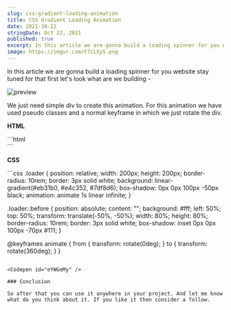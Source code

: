 ```yaml
---
slug: css-gradient-loading-animation
title: CSS Gradient Loading Animation
date: 2021-10-22
stringDate: Oct 22, 2021
published: true
excerpt: In this article we are gonna build a loading spinner for you website. which is in the gradient form you can customize that as you want.
image: https://imgur.com/F7cLXyS.png
---
```


In this article we are gonna build a loading spinner for you website stay tuned for that first let's look what are we building -

![preview](https://i.imgur.com/uPnDE58.gif)

We just need simple div to create this animation. For this animation we have used pseudo classes and a normal keyframe in which we just rotate the div.

**HTML**

<CodeTitle title="index.html" />
```html
<div class="loader"></div>
```

**CSS**

<CodeTitle title="styles.css" />
```css
.loader {
  position: relative;
  width: 200px;
  height: 200px;
  border-radius: 10rem;
  border: 3px solid white;
  background: linear-gradient(#eb31b0, #e4c352, #7df8d6);
  box-shadow: 0px 0px 100px -50px black;
  animation: animate 1s linear infinite;
}

.loader::before {
  position: absolute;
  content: "";
  background: #fff;
  left: 50%;
  top: 50%;
  transform: translate(-50%, -50%);
  width: 80%;
  height: 80%;
  border-radius: 10rem;
  border: 3px solid white;
  box-shadow: inset 0px 0px 100px -70px #111;
}

@keyframes animate {
  from {
    transform: rotate(0deg);
  }
  to {
    transform: rotate(360deg);
  }
}
```

<Codepen id="eYWGeMy" />

### Conclusion

So after that you can use it anywhere in your project. And let me know what do you think about it. If you like it then consider a follow.
